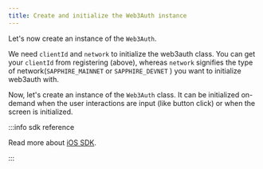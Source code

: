```yaml
---
title: Create and initialize the Web3Auth instance
---
```


Let's now create an instance of the `Web3Auth`.

We need `clientId` and `network` to initialize the web3auth class. You can get your `clientId` from
registering (above), whereas `network` signifies the type of network(`SAPPHIRE_MAINNET` or
`SAPPHIRE_DEVNET` ) you want to initialize web3auth with.

Now, let's create an instance of the `Web3Auth` class. It can be initialized on-demand when the user
interactions are input (like button click) or when the screen is initialized.

:::info sdk reference

Read more about [iOS SDK](/sdk/pnp/ios).

:::
